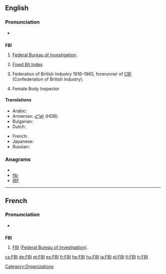 ==English==

===Pronunciation===
* {{IPA|/ˈɛfbijaɪ/}}{{attention|en|really?}}

==={{initialism}}===
'''FBI'''

# {{US}} [[Federal Bureau of Investigation]].
# [[Fixed Bit Index]].
# {{British}} Federation of British Industry 1916–1965, forerunner of [[CBI]] (Confederation of British Industry).
# {{US}} Female Body Inspector

====Translations====
{{trans-top|Federal Bureau of Investigation}}
* Arabic: {{t|ar|إف بي أي|m|tr='ef bii 'ay}}
* Armenian: [[ՀԴԲ]] (HDB)
* Bulgarian: {{t-|bg|ФБР|n}}
* Dutch: {{t-|nl|FBI|m}}
{{trans-mid}}
* French: {{t-|fr|FBI|m}}
* Japanese: {{t|ja|エフ・ビー・アイ|tr=efu-bī-ai}}
* Russian: {{t-|ru|ФБР|n|tr=fe-be-ér}}
{{trans-bottom}}

===Anagrams===
* {{alphagram|[[BFI#English|BFI]]}} 
* [[fib#English|fib]]
* [[IBF#English|IBF]]


----

==French==

===Pronunciation===
* {{IPA|/'ɛf bi aj/|lang=fr}}

==={{initialism|lang=fr}}===
'''FBI''' {{m}}

# [[FBI]] ([[Federal Bureau of Investigation]]).

[[Category:Organizations]]

[[cs:FBI]]
[[de:FBI]]
[[et:FBI]]
[[es:FBI]]
[[fr:FBI]]
[[he:FBI]]
[[hu:FBI]]
[[ja:FBI]]
[[pl:FBI]]
[[fi:FBI]]
[[tr:FBI]]